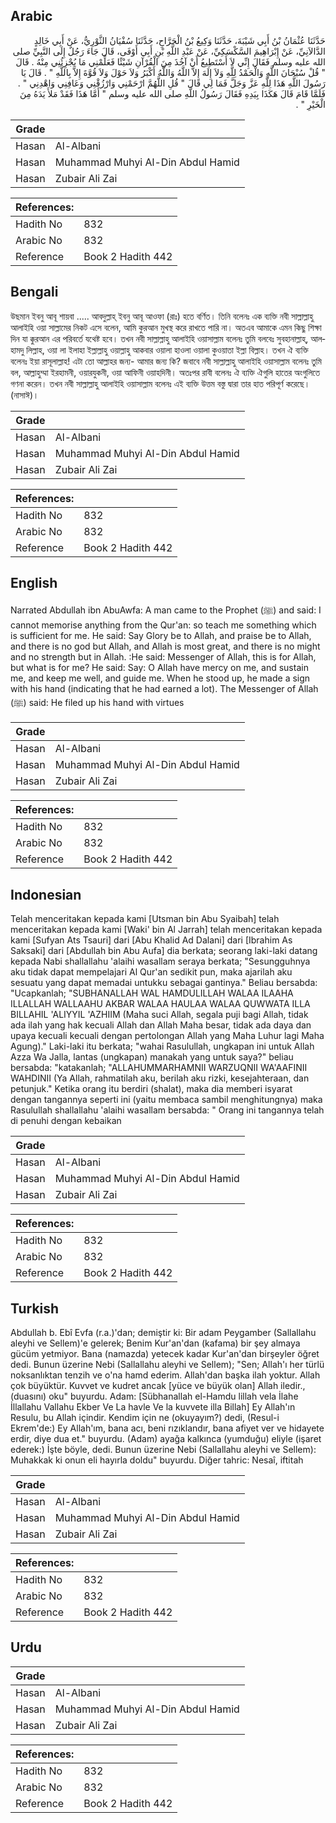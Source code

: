 ## Arabic


<div dir="rtl" lang="ar" style={{fontSize:'larger',backgroundColor:'#f8f9fa',padding:20}}>
حَدَّثَنَا عُثْمَانُ بْنُ أَبِي شَيْبَةَ، حَدَّثَنَا وَكِيعُ بْنُ الْجَرَّاحِ، حَدَّثَنَا سُفْيَانُ الثَّوْرِيُّ، عَنْ أَبِي خَالِدٍ الدَّالاَنِيِّ، عَنْ إِبْرَاهِيمَ السَّكْسَكِيِّ، عَنْ عَبْدِ اللَّهِ بْنِ أَبِي أَوْفَى، قَالَ جَاءَ رَجُلٌ إِلَى النَّبِيِّ صلى الله عليه وسلم فَقَالَ إِنِّي لاَ أَسْتَطِيعُ أَنْ آخُذَ مِنَ الْقُرْآنِ شَيْئًا فَعَلِّمْنِي مَا يُجْزِئُنِي مِنْهُ ‏.‏ قَالَ ‏"‏ قُلْ سُبْحَانَ اللَّهِ وَالْحَمْدُ لِلَّهِ وَلاَ إِلَهَ إِلاَّ اللَّهُ وَاللَّهُ أَكْبَرُ وَلاَ حَوْلَ وَلاَ قُوَّةَ إِلاَّ بِاللَّهِ ‏"‏ ‏.‏ قَالَ يَا رَسُولَ اللَّهِ هَذَا لِلَّهِ عَزَّ وَجَلَّ فَمَا لِي قَالَ ‏"‏ قُلِ اللَّهُمَّ ارْحَمْنِي وَارْزُقْنِي وَعَافِنِي وَاهْدِنِي ‏"‏ ‏.‏ فَلَمَّا قَامَ قَالَ هَكَذَا بِيَدِهِ فَقَالَ رَسُولُ اللَّهِ صلى الله عليه وسلم ‏"‏ أَمَّا هَذَا فَقَدْ مَلأَ يَدَهُ مِنَ الْخَيْرِ ‏"‏ ‏.‏
</div>
<div style={{backgroundColor:'#f8f9fa',padding:20, marginBottom: 10}}><table> <thead> <tr> <th>Grade</th> <th></th> </tr> </thead> <tbody> <tr><td>Hasan</td><td>Al-Albani</td></tr><tr><td>Hasan</td><td>Muhammad Muhyi Al-Din Abdul Hamid</td></tr><tr><td>Hasan</td><td>Zubair Ali Zai</td></tr></tbody></table><table> <thead> <tr> <th>References:</th> <th></th> </tr> </thead> <tbody><tr><td>Hadith No</td><td>832</td></tr><tr><td>Arabic No</td><td>832</td></tr><tr><td>Reference</td><td>Book 2 Hadith 442</td></tr></tbody></table></div>

## Bengali


<div dir="ltr" lang="bn" style={{fontSize:'larger',backgroundColor:'#f8f9fa',padding:20}}>
উছমান ইবনু আবূ শায়বা ..... আবদুল্লাহ্ ইবনু আবূ আওফা (রাঃ) হতে বর্ণিত। তিনি বলেনঃ এক ব্যক্তি নবী সাল্লাল্লাহু আলাইহি ওয়া সাল্লামের নিকট এসে বলেন, আমি কুরআন মুখস্থ করে রাখতে পারি না। অতএব আমাকে এমন কিছু শিক্ষা দিন যা ক্কুরআন এর পরিবর্তে যথেষ্ট হবে। তখন নবী সাল্লাল্লাহু আলাইহি ওয়াসাল্লাম বলেনঃ তুমি বলবেঃ সুবহানাল্লাহ্, আলহামদু লিল্লাহ, ওয়া লা ইলাহা ইল্লাল্লাহু ওয়াল্লাহু আকবার ওয়ালা হাওলা ওয়ালা কুওয়াতা ইল্লা বিল্লাহ। তখন ঐ ব্যক্তি বলেনঃ ইয়া রাসূলাল্লাহ! এটা তো আল্লাহর জন্য- আমার জন্য কি? জবাবে নবী সাল্লাল্লাহু আলাইহি ওয়াসাল্লাম বলেনঃ তুমি বল, আল্লাহুম্মা ইরহামনী, ওয়ারযুকনী, ওয়া আফিনী ওয়াহদিনী। অতঃপর রাবী বলেনঃ ঐ ব্যক্তি ঐগুলি হাতের অংগুলিতে গণনা করেন। তখন নবী সাল্লাল্লাহু আলাইহি ওয়াসাল্লাম বলেনঃ এই ব্যক্তি উত্তম বস্তু দ্বারা তার হাত পরিপূর্ণ করেছে। (নাসাঈ)।
</div>
<div style={{backgroundColor:'#f8f9fa',padding:20, marginBottom: 10}}><table> <thead> <tr> <th>Grade</th> <th></th> </tr> </thead> <tbody> <tr><td>Hasan</td><td>Al-Albani</td></tr><tr><td>Hasan</td><td>Muhammad Muhyi Al-Din Abdul Hamid</td></tr><tr><td>Hasan</td><td>Zubair Ali Zai</td></tr></tbody></table><table> <thead> <tr> <th>References:</th> <th></th> </tr> </thead> <tbody><tr><td>Hadith No</td><td>832</td></tr><tr><td>Arabic No</td><td>832</td></tr><tr><td>Reference</td><td>Book 2 Hadith 442</td></tr></tbody></table></div>

## English


<div dir="ltr" lang="en" style={{fontSize:'larger',backgroundColor:'#f8f9fa',padding:20}}>
Narrated Abdullah ibn AbuAwfa: A man came to the Prophet (ﷺ) and said: I cannot memorise anything from the Qur'an: so teach me something which is sufficient for me. He said: Say Glory be to Allah, and praise be to Allah, and there is no god but Allah, and Allah is most great, and there is no might and no strength but in Allah. :He said: Messenger of Allah, this is for Allah, but what is for me? He said: Say: O Allah have mercy on me, and sustain me, and keep me well, and guide me. When he stood up, he made a sign with his hand (indicating that he had earned a lot). The Messenger of Allah (ﷺ) said: He filed up his hand with virtues
</div>
<div style={{backgroundColor:'#f8f9fa',padding:20, marginBottom: 10}}><table> <thead> <tr> <th>Grade</th> <th></th> </tr> </thead> <tbody> <tr><td>Hasan</td><td>Al-Albani</td></tr><tr><td>Hasan</td><td>Muhammad Muhyi Al-Din Abdul Hamid</td></tr><tr><td>Hasan</td><td>Zubair Ali Zai</td></tr></tbody></table><table> <thead> <tr> <th>References:</th> <th></th> </tr> </thead> <tbody><tr><td>Hadith No</td><td>832</td></tr><tr><td>Arabic No</td><td>832</td></tr><tr><td>Reference</td><td>Book 2 Hadith 442</td></tr></tbody></table></div>

## Indonesian


<div dir="ltr" lang="id" style={{fontSize:'larger',backgroundColor:'#f8f9fa',padding:20}}>
Telah menceritakan kepada kami [Utsman bin Abu Syaibah] telah menceritakan kepada kami [Waki' bin Al Jarrah] telah menceritakan kepada kami [Sufyan Ats Tsauri] dari [Abu Khalid Ad Dalani] dari [Ibrahim As Saksaki] dari [Abdullah bin Abu Aufa] dia berkata; seorang laki-laki datang kepada Nabi shallallahu 'alaihi wasallam seraya berkata; "Sesungguhnya aku tidak dapat mempelajari Al Qur'an sedikit pun, maka ajarilah aku sesuatu yang dapat memadai untukku sebagai gantinya." Beliau bersabda: "Ucapkanlah; "SUBHANALLAH WAL HAMDULILLAH WALAA ILAAHA ILLALLAH WALLAAHU AKBAR WALAA HAULAA WALAA QUWWATA ILLA BILLAHIL 'ALIYYIL 'AZHIIM (Maha suci Allah, segala puji bagi Allah, tidak ada ilah yang hak kecuali Allah dan Allah Maha besar, tidak ada daya dan upaya kecuali kecuali dengan pertolongan Allah yang Maha Luhur lagi Maha Agung)." Laki-laki itu berkata; "wahai Rasulullah, ungkapan ini untuk Allah Azza Wa Jalla, lantas (ungkapan) manakah yang untuk saya?" beliau bersabda: "katakanlah; "ALLAHUMMARHAMNII WARZUQNII WA'AAFINII WAHDINII (Ya Allah, rahmatilah aku, berilah aku rizki, kesejahteraan, dan petunjuk." Ketika orang itu berdiri (shalat), maka dia memberi isyarat dengan tangannya seperti ini (yaitu membaca sambil menghitungnya) maka Rasulullah shallallahu 'alaihi wasallam bersabda: " Orang ini tangannya telah di penuhi dengan kebaikan
</div>
<div style={{backgroundColor:'#f8f9fa',padding:20, marginBottom: 10}}><table> <thead> <tr> <th>Grade</th> <th></th> </tr> </thead> <tbody> <tr><td>Hasan</td><td>Al-Albani</td></tr><tr><td>Hasan</td><td>Muhammad Muhyi Al-Din Abdul Hamid</td></tr><tr><td>Hasan</td><td>Zubair Ali Zai</td></tr></tbody></table><table> <thead> <tr> <th>References:</th> <th></th> </tr> </thead> <tbody><tr><td>Hadith No</td><td>832</td></tr><tr><td>Arabic No</td><td>832</td></tr><tr><td>Reference</td><td>Book 2 Hadith 442</td></tr></tbody></table></div>

## Turkish


<div dir="ltr" lang="tr" style={{fontSize:'larger',backgroundColor:'#f8f9fa',padding:20}}>
Abdullah b. Ebî Evfa (r.a.)'dan; demiştir ki: Bir adam Peygamber (Sallallahu aleyhi ve Sellem)'e gelerek; Benim Kur'an'dan (kafama) bir şey almaya gücüm yetmiyor. Bana (namazda) yetecek kadar Kur'an'dan birşeyler öğret dedi. Bunun üzerine Nebi (Sallallahu aleyhi ve Sellem); "Sen; Allah'ı her türlü noksanlıktan tenzih ve o'na hamd ederim. Allah'dan başka ilah yoktur. Allah çok büyüktür. Kuvvet ve kudret ancak [yüce ve büyük olan] Allah iledir., (duasını) oku" buyurdu. Adam: [Sübhanallah el-Hamdu lillah vela İlahe İllallahu Vallahu Ekber Ve La havle Ve la kuvvete illa Billah] Ey Allah'ın Resulu, bu Allah içindir. Kendim için ne (okuyayım?) dedi, (Resul-i Ekrem'de:) Ey Allah'ım, bana acı, beni rızıklandır, bana afiyet ver ve hidayete erdir, diye dua et." buyurdu. (Adam) ayağa kalkınca (yumduğu) eliyle (işaret ederek:) İşte böyle, dedi. Bunun üzerine Nebi (Sallallahu aleyhi ve Sellem): Muhakkak ki onun eli hayırla doldu" buyurdu. Diğer tahric: Nesaî, iftitah
</div>
<div style={{backgroundColor:'#f8f9fa',padding:20, marginBottom: 10}}><table> <thead> <tr> <th>Grade</th> <th></th> </tr> </thead> <tbody> <tr><td>Hasan</td><td>Al-Albani</td></tr><tr><td>Hasan</td><td>Muhammad Muhyi Al-Din Abdul Hamid</td></tr><tr><td>Hasan</td><td>Zubair Ali Zai</td></tr></tbody></table><table> <thead> <tr> <th>References:</th> <th></th> </tr> </thead> <tbody><tr><td>Hadith No</td><td>832</td></tr><tr><td>Arabic No</td><td>832</td></tr><tr><td>Reference</td><td>Book 2 Hadith 442</td></tr></tbody></table></div>

## Urdu


<div dir="rtl" lang="ur" style={{fontSize:'larger',backgroundColor:'#f8f9fa',padding:20}}>

</div>
<div style={{backgroundColor:'#f8f9fa',padding:20, marginBottom: 10}}><table> <thead> <tr> <th>Grade</th> <th></th> </tr> </thead> <tbody> <tr><td>Hasan</td><td>Al-Albani</td></tr><tr><td>Hasan</td><td>Muhammad Muhyi Al-Din Abdul Hamid</td></tr><tr><td>Hasan</td><td>Zubair Ali Zai</td></tr></tbody></table><table> <thead> <tr> <th>References:</th> <th></th> </tr> </thead> <tbody><tr><td>Hadith No</td><td>832</td></tr><tr><td>Arabic No</td><td>832</td></tr><tr><td>Reference</td><td>Book 2 Hadith 442</td></tr></tbody></table></div>